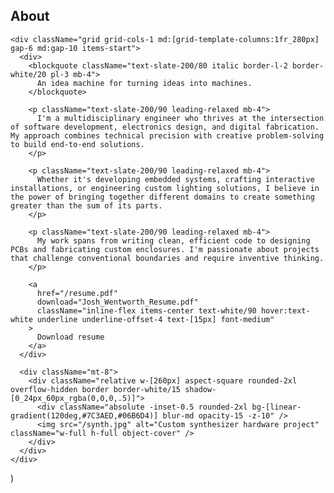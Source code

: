   <section className="relative py-20">
    <h2 className="text-white font-extrabold text-3xl mb-4">About</h2>

    <div className="grid grid-cols-1 md:[grid-template-columns:1fr_280px] gap-6 md:gap-10 items-start">
      <div>
        <blockquote className="text-slate-200/80 italic border-l-2 border-white/20 pl-3 mb-4">
          An idea machine for turning ideas into machines.
        </blockquote>

        <p className="text-slate-200/90 leading-relaxed mb-4">
          I'm a multidisciplinary engineer who thrives at the intersection of software development, electronics design, and digital fabrication. My approach combines technical precision with creative problem-solving to build end-to-end solutions.
        </p>

        <p className="text-slate-200/90 leading-relaxed mb-4">
          Whether it's developing embedded systems, crafting interactive installations, or engineering custom lighting solutions, I believe in the power of bringing together different domains to create something greater than the sum of its parts.
        </p>

        <p className="text-slate-200/90 leading-relaxed mb-4">
          My work spans from writing clean, efficient code to designing PCBs and fabricating custom enclosures. I'm passionate about projects that challenge conventional boundaries and require inventive thinking.
        </p>

        <a
          href="/resume.pdf"
          download="Josh_Wentworth_Resume.pdf"
          className="inline-flex items-center text-white/90 hover:text-white underline underline-offset-4 text-[15px] font-medium"
        >
          Download resume
        </a>
      </div>

      <div className="mt-8">
        <div className="relative w-[260px] aspect-square rounded-2xl overflow-hidden border border-white/15 shadow-[0_24px_60px_rgba(0,0,0,.5)]">
          <div className="absolute -inset-0.5 rounded-2xl bg-[linear-gradient(120deg,#7C3AED,#06B6D4)] blur-md opacity-15 -z-10" />
          <img src="/synth.jpg" alt="Custom synthesizer hardware project" className="w-full h-full object-cover" />
        </div>
      </div>
    </div>
  </section>
)
